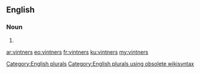 ==English==

===Noun===
{{head|en}}

# {{plural of|vintner}}

[[Category:English plurals]][[Category:English plurals using obsolete wikisyntax]]

[[ar:vintners]]
[[eo:vintners]]
[[fr:vintners]]
[[ku:vintners]]
[[my:vintners]]